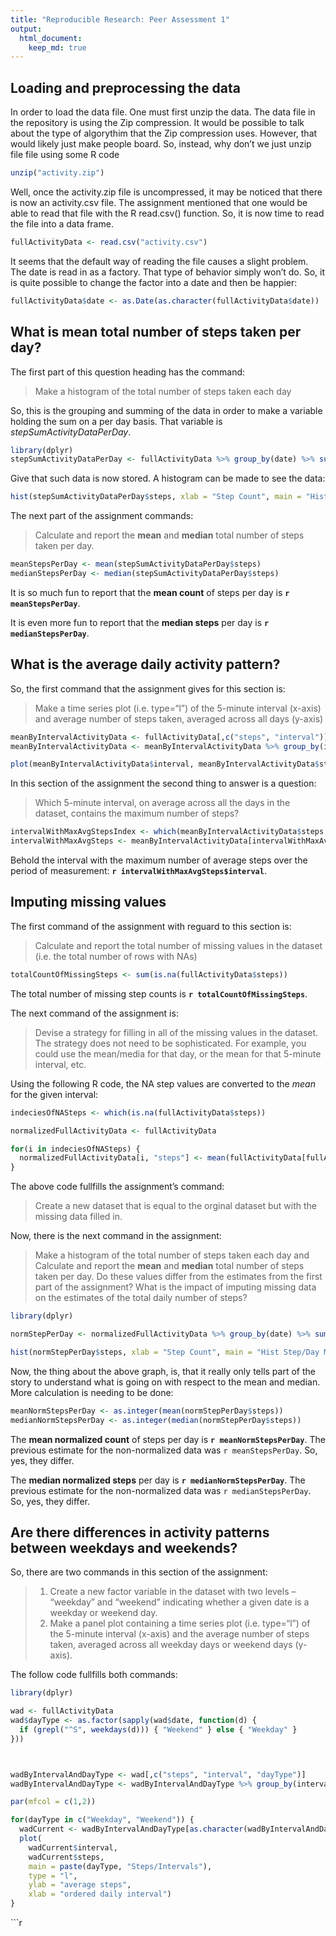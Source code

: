 ```yaml
---
title: "Reproducible Research: Peer Assessment 1"
output: 
  html_document:
    keep_md: true
---
```



## Loading and preprocessing the data


In order to load the data file.  One must first unzip the data.  The data file in the repository is using the Zip compression.   It would be possible to talk about the type of algorythim that the Zip compression uses.  However, that would likely just make people board.   So, instead, why don't we just unzip file file using some R code
```r
unzip("activity.zip")
```

Well, once the activity.zip file is uncompressed, it may be noticed that there is now an activity.csv file.   The assignment mentioned that one would be able to read that file with the R read.csv() function.  So, it is now time to read the file into a data frame.

```r
fullActivityData <- read.csv("activity.csv")
```

It seems that the default way of reading the file causes a slight problem.   The date is read in as a factory.  That type of behavior simply won't do.   So, it is quite possible to change the factor into a date and then be happier:

```r
fullActivityData$date <- as.Date(as.character(fullActivityData$date))
```


## What is mean total number of steps taken per day?

The first part of this question heading has the command: 

> Make a histogram of the total number of steps taken each day

So, this is the grouping and summing of the data in order to make a variable holding the sum on a per day basis.  That variable is *stepSumActivityDataPerDay*.

```r
library(dplyr)
stepSumActivityDataPerDay <- fullActivityData %>% group_by(date) %>% summarise_each(funs(sum(., na.rm = TRUE)))
```

Give that such data is now stored.  A histogram can be made to see the data:

```r
hist(stepSumActivityDataPerDay$steps, xlab = "Step Count", main = "Histogram of Step Counts Per Day")
```

The next part of the assignment commands:

> Calculate and report the **mean** and **median** total number of steps taken per day.

```r
meanStepsPerDay <- mean(stepSumActivityDataPerDay$steps)
medianStepsPerDay <- median(stepSumActivityDataPerDay$steps)
```

It is so much fun to report that the **mean count** of steps per day is **`r meanStepsPerDay`**.

It is even more fun to report that the **median steps** per day is **`r medianStepsPerDay`**.




## What is the average daily activity pattern?

So, the first command that the assignment gives for this section is:

> Make a time series plot (i.e. type="l") of the 5-minute interval (x-axis) and average number of steps taken, averaged across all days (y-axis)

```r

meanByIntervalActivityData <- fullActivityData[,c("steps", "interval")]
meanByIntervalActivityData <- meanByIntervalActivityData %>% group_by(interval) %>% summarise_each(funs(mean(., na.rm = TRUE)))

plot(meanByIntervalActivityData$interval, meanByIntervalActivityData$steps, main = "Average Steps of 5-min Intervals", type = "l", ylab = "average steps", xlab = "ordered daily interval")
```

In this section of the assignment the second thing to answer is a question:

> Which 5-minute interval, on average across all the days in the dataset, contains the maximum number of steps?

```r
intervalWithMaxAvgStepsIndex <- which(meanByIntervalActivityData$steps == max(meanByIntervalActivityData$steps))
intervalWithMaxAvgSteps <- meanByIntervalActivityData[intervalWithMaxAvgStepsIndex, "interval"]
```

Behold the interval with the maximum number of average steps over the period of measurement:  **`r intervalWithMaxAvgSteps$interval`**.

## Imputing missing values

The first command of the assignment with reguard to this section is:

> Calculate and report the total number of missing values in the dataset (i.e. the total number of rows with NAs)

```r
totalCountOfMissingSteps <- sum(is.na(fullActivityData$steps))
```

The total number of missing step counts is **`r totalCountOfMissingSteps`**.

The next command of the assignment is:

> Devise a strategy for filling in all of the missing values in the dataset.  The strategy does not need to be sophisticated.  For example, you could use the mean/media for that day, or the mean for that 5-minute interval, etc.

Using the following R code, the NA step values are converted to the *mean* for the given interval:

```r

indeciesOfNASteps <- which(is.na(fullActivityData$steps))

normalizedFullActivityData <- fullActivityData

for(i in indeciesOfNASteps) {
  normalizedFullActivityData[i, "steps"] <- mean(fullActivityData[fullActivityData$interval == normalizedFullActivityData[i, "interval"], "steps"], na.rm = TRUE)
}

```

The above code fullfills the assignment's command:

> Create a new dataset that is equal to the orginal dataset but with the missing data filled in.

Now, there is the next command in the assignment:

> Make a histogram of the total number of steps taken each day and Calculate and report the **mean** and **median** total number of steps taken per day.  Do these values differ from the estimates from the first part of the assignment?  What is the impact of imputing missing data on the estimates of the total daily number of steps?

```r

library(dplyr)

normStepPerDay <- normalizedFullActivityData %>% group_by(date) %>% summarise_each(funs(sum(.,na.rm = TRUE)))

hist(normStepPerDay$steps, xlab = "Step Count", main = "Hist Step/Day Mean Correction")
```

Now, the thing about the above graph, is, that it really only tells part of the story to understand what is going on with respect to the mean and median.  More calculation is needing to be done:

```r
meanNormStepsPerDay <- as.integer(mean(normStepPerDay$steps))
medianNormStepsPerDay <- as.integer(median(normStepPerDay$steps))
```

The **mean normalized count** of steps per day is **`r meanNormStepsPerDay`**.   The previous estimate for the non-normalized data was `r meanStepsPerDay`.  So, yes, they differ.

The **median normalized steps** per day is **`r medianNormStepsPerDay`**.  The previous estimate for the non-normalized data was `r medianStepsPerDay`.  So, yes, they differ.



## Are there differences in activity patterns between weekdays and weekends?


So, there are two commands in this section of the assignment:

> 1. Create a new factor variable in the dataset with two levels -- "weekday" and "weekend" indicating whether a given date is a weekday or weekend day.
> 2. Make a panel plot containing a time series plot (i.e. type="l") of the 5-minute interval (x-axis) and the average number of steps taken, averaged across all weekday days or weekend days (y-axis).  

The follow code fullfills both commands:


```r
library(dplyr)

wad <- fullActivityData
wad$dayType <- as.factor(sapply(wad$date, function(d) {
  if (grepl("^S", weekdays(d))) { "Weekend" } else { "Weekday" }
}))



wadByIntervalAndDayType <- wad[,c("steps", "interval", "dayType")]
wadByIntervalAndDayType <- wadByIntervalAndDayType %>% group_by(interval,dayType) %>% summarise_each(funs(mean(., na.rm = TRUE)))

par(mfcol = c(1,2))

for(dayType in c("Weekday", "Weekend")) {
  wadCurrent <- wadByIntervalAndDayType[as.character(wadByIntervalAndDayType$dayType) == dayType,] 
  plot(
    wadCurrent$interval, 
    wadCurrent$steps, 
    main = paste(dayType, "Steps/Intervals"), 
    type = "l", 
    ylab = "average steps", 
    xlab = "ordered daily interval")
}


```


```r